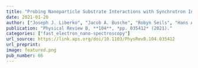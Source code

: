 ```yaml
---
title: "Probing Nanoparticle Substrate Interactions with Synchrotron Infrared Nanospectroscopy: Coupling Gold Nanorod Fabry-Pérot Resonances with SiO2 and hBN Phonons"
date: 2021-01-20
author: ["Joseph J. Liberko", "Jacob A. Busche", "Robyn Seils", "Hans A. Bechtel", "Philip D. Rack", "David J. Masiello", "Jon P. Camden"]
publication: "Physical Review B, **104**, *pp. 035412* (2021)."
categories: ["fast_electron_nano-spectroscopy"]
url_source: https://link.aps.org/doi/10.1103/PhysRevB.104.035412
url_preprint: 
image: featured.png
pub_number: 66
---
```

